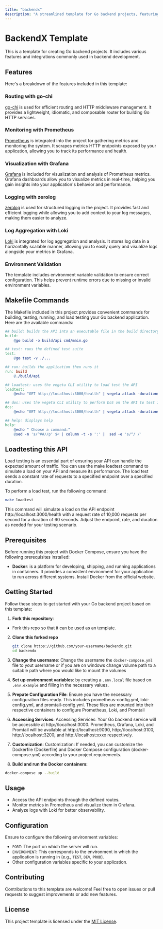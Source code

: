 ```yaml
---
title: "backendx"
description: "A streamlined template for Go backend projects, featuring go-chi routing, Prometheus monitoring, Grafana visualization, zerolog logging, and Loki log aggregation. Simplify development with environment variable validation and a user-friendly Makefile for building, testing, running, and load testing"
---
```


# BackendX Template

This is a template for creating Go backend projects. It includes various features and integrations commonly used in backend development.

## Features

Here's a breakdown of the features included in this template:

### Routing with go-chi

[go-chi](https://github.com/go-chi/chi) is used for efficient routing and HTTP middleware management. It provides a lightweight, idiomatic, and composable router for building Go HTTP services.

### Monitoring with Prometheus

[Prometheus](https://prometheus.io/) is integrated into the project for gathering metrics and monitoring the system. It scrapes metrics HTTP endpoints exposed by your application, allowing you to track its performance and health.

### Visualization with Grafana

[Grafana](https://grafana.com/) is included for visualization and analysis of Prometheus metrics. Grafana dashboards allow you to visualize metrics in real-time, helping you gain insights into your application's behavior and performance.

### Logging with zerolog

[zerolog](https://github.com/rs/zerolog) is used for structured logging in the project. It provides fast and efficient logging while allowing you to add context to your log messages, making them easier to analyze.

### Log Aggregation with Loki

[Loki](https://grafana.com/oss/loki/) is integrated for log aggregation and analysis. It stores log data in a horizontally scalable manner, allowing you to easily query and visualize logs alongside your metrics in Grafana.

### Environment Validation

The template includes environment variable validation to ensure correct configuration. This helps prevent runtime errors due to missing or invalid environment variables.

## Makefile Commands

The Makefile included in this project provides convenient commands for building, testing, running, and load testing your Go backend application. Here are the available commands:

```makefile
## build: builds the API into an executable file in the build directory
build:
    @go build -o build/api cmd/main.go

## test: runs the defined test suite
test:
    @go test -v ./...

## run: builds the application then runs it
run: build
    @./build/api

## loadtest: uses the vegeta CLI utility to load test the API
loadtest:
    @echo "GET http://localhost:3000/health" | vegeta attack -duration=60s -rate=10000/s | vegeta report

## dos: uses the vegeta CLI utility to perform DoS on the API to test its limits
dos:
    @echo "GET http://localhost:3000/health" | vegeta attack -duration=60s -rate=50000/s | vegeta report

## help: displays help
help:
    @echo " Choose a command:"
    @sed -n 's/^##//p' $< | column -t -s ':' |  sed -e 's/^/ /'
```

## Loadtesting this API

Load testing is an essential part of ensuring your API can handle the expected amount of traffic. You can use the make loadtest command to simulate a load on your API and measure its performance. The load test sends a constant rate of requests to a specified endpoint over a specified duration.

To perform a load test, run the following command:

```bash
make loadtest
```

This command will simulate a load on the API endpoint http://localhost:3000/health with a request rate of 10,000 requests per second for a duration of 60 seconds. Adjust the endpoint, rate, and duration as needed for your testing scenario.

## Prerequisites

Before running this project with Docker Compose, ensure you have the following prerequisites installed:

- **Docker**:
  is a platform for developing, shipping, and running applications in containers. It provides a consistent environment for your application to run across different systems. Install Docker from the official website.

## Getting Started

Follow these steps to get started with your Go backend project based on this template:

1. **Fork this repository**:

- Fork this repo so that it can be used as an template.

2. **Clone this forked repo**

   ```bash
   git clone https://github.com/your-username/backendx.git
   cd backendx
   ```

3. **Change the username**:
   Change the username the `docker-compose.yml` file to yout username
   or if you are on windows change volume path to a suitable path where
   you would like to mount the volumes

4. **Set up environment variables**:
   by creating a `.env.local` file based on `.env.example` and filling in the necessary values.

5. **Prepate Configuration File**:
   Ensure you have the necessary configuration files ready. This includes prometheus-config.yml, loki-config.yml, and promtail-config.yml. These files are mounted into their respective containers to configure Prometheus, Loki, and Promtail

6. **Accessing Services**:
   Accessing Services: Your Go backend service will be accessible at http://localhost:3000. Prometheus, Grafana, Loki, and Promtail will be available at http://localhost:9090, http://localhost:3100, http://localhost:3200, and http://localhost:xxxx respectively.

7. **Customization**:
   Customization: If needed, you can customize the Dockerfile (Dockerfile) and Docker Compose configuration (docker-compose.yml) according to your project requirements.

8. **Build and run the Docker containers**:

```bash
docker-compose up --build
```

## Usage

- Access the API endpoints through the defined routes.
- Monitor metrics in Prometheus and visualize them in Grafana.
- Analyze logs with Loki for better observability.

## Configuration

Ensure to configure the following environment variables:

- `PORT`: The port on which the server will run.
- `ENVIRONMENT`: This corresponds to the environment in which the application is running in (e.g., `TEST`, `DEV`, `PROD`).
- Other configuration variables specific to your application.

## Contributing

Contributions to this template are welcome! Feel free to open issues or pull requests to suggest improvements or add new features.

## License

This project template is licensed under the [MIT License](LICENSE).

